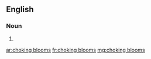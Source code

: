 ==English==

===Noun===
{{head|en|head=[[choking]] [[bloom]]s}}

# {{plural of|choking bloom}}

[[ar:choking blooms]]
[[fr:choking blooms]]
[[mg:choking blooms]]